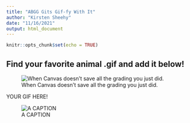 ```yaml
---
title: "ABGG Gits Gif-fy With It"
author: "Kirsten Sheehy"
date: "11/16/2021"
output: html_document
---
```


```r
knitr::opts_chunk$set(echo = TRUE)
```

## Find your favorite animal .gif and add it below!

![When Canvas doesn't save all the grading you just did.](raccoon_cottoncandy_gif.jpeg)

YOUR GIF HERE!

![A CAPTION](file_name.gif)